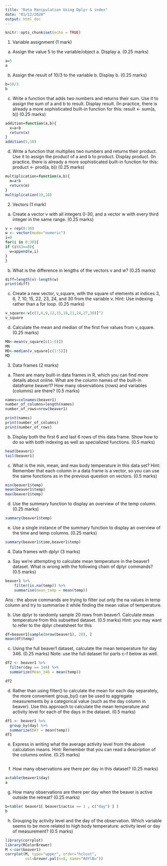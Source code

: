 ```yaml
---
title: "Data Manipulation Using Dplyr & index"
date: "01/12/2020"
output: html_doc
---
```

```r
knitr::opts_chunk$set(echo = TRUE)
```

1. Variable assignment (1 mark)
  (a) Assign the value 5 to the variable/object a. Display a. (0.25 marks)

```r
a=5
a

```

  (b) Assign the result of 10/3 to the variable b. Display b. (0.25 marks)

```r
b=10/3
b

```
  
  (c) Write a function that adds two numbers and returns their sum. Use it to assign the sum of a and b to result. Display result. (In practice, there is already a more sophisticated built-in function for this: result <- sum(a, b)) (0.25 marks)
```r
addition=function(a,b){
  x=a+b
  return(x)
}
addition(5,10)

```

  (d) Write a function that multiplies two numbers and returns their product. Use it to assign the product of a and b to product. Display product. (In practice, there is already a more sophisticated built-in function for this: product <- prod(a, b)) (0.25 marks)

```r
multiplication=function(a,b){
  m=a*b
  return(m)
}
multiplication(19,10)

```

2. Vectors (1 mark)

  (a) Create a vector v with all integers 0-30, and a vector w with every third integer in the same range. (0.25 marks)

```r
v = rep(0:30) 
w <- vector(mode="numeric")
i=0
for(i in 0:30){
if (i%%3==0){
  w=append(w,i)
}
}

```
 
  (b) What is the difference in lengths of the vectors v and w? (0.25 marks)

```r
diff=length(v)-length(w)
print(diff)
```

  (c) Create a new vector, v_square, with the square of elements at indices 3, 6, 7, 10, 15, 22, 23, 24, and 30 from the variable v. Hint: Use indexing rather than a for loop. (0.25 marks)

```r
v_square<-v[c(3,6,9,12,15,18,21,24,27,30)]^2
v_square

```

  (d) Calculate the mean and median of the first five values from v_square. (0.25 marks)

```r
MN<-mean(v_square[c(1:5)])
MN
MD<-median(v_square[c(1:5)])
MD

```

3. Data frames (2 marks)

  (a) There are many built-in data frames in R, which you can find more details about online. What are the column names of the built-in dataframe beaver1? How many observations (rows) and variables (columns) are there? (0.5 marks)

```r
names=colnames(beaver1)
number_of_columns=length(names)
number_of_rows=nrow(beaver1)

print(names)
print(number_of_columns)
print(number_of_rows)

```

  (b) Display both the first 6 and last 6 rows of this data frame. Show how to do so with both indexing as well as specialized functions. (0.5 marks)

```r
head(beaver1)
tail(beaver1)

```
 
  (c) What is the min, mean, and max body temperature in this data set? Hint: Remember that each column in a data frame is a vector, so you can use the same functions as in the previous question on vectors. (0.5 marks)

```r
min(beaver1$temp)
mean(beaver1$temp)
max(beaver1$temp)

```
(d) Use the summary function to display an overview of the temp column. (0.25 marks)
```r
summary(beaver1$temp)
```
 (e) Use a single instance of the summary function to display an overview of the time and temp columns. (0.25 marks)
```r
summary(beaver1$time,beaver1$temp)

```
4. Data frames with dplyr (3 marks)

 (a) Say we’re attempting to calculate mean temperature in the beaver1 dataset. What is wrong with the following chain of dplyr commands? (0.5 marks)

```r
beaver1 %>%
    filter(is.na(temp)) %>%
    summarise(mean_temp = mean(temp))

```
Ans : the above commands are trying to filter out only the na values in temp column and try to summarise it while finding the mean value of temperature. 


 (b) Use dplyr to randomly sample 20 rows from beaver1. Calculate mean temperature from this subsetted dataset. (0.5 marks) Hint: you may want to refer to the dplyr cheatsheet for this
```r
df=beaver1[sample(nrow(beaver1), 20), ]
mean(df$temp)
```
 (c) Using the full beaver1 dataset, calculate the mean temperature for day 346. (0.25 marks) Note: use the full dataset for parts c-f below as well.
```r
df2 <- beaver1 %>%
  filter(day == 346) %>%
  summarize(Mean_346 = mean(temp))

df2

```
 (d) Rather than using filter() to calculate the mean for each day separately, the more convenient group_by() can be used to aggregate measurements by a categorical value (such as the day column in beaver). Use this approach to calculate the mean temperature and activity level for each of the days in the dataset. (0.5 marks)
```r
df1 <- beaver1 %>%
  group_by(day) %>%
  summarize(DAY = mean(temp))
df1

```
 (e) Express in writing what the average activity level from the above calculation means. Hint: Remember that you can read a description of the columns online. (0.25 marks)
```r

```
 (f) How many observations are there per day in this dataset? (0.25 marks)
```r
a=table(beaver1$day)
a

```
 (g) How many observations are there per day when the beaver is active outside the retreat? (0.25 marks)
```r
b=table( beaver1[ beaver1$activ == 1 , c("day") ] )
b

```
 (h) Grouping by activity level and the day of the observation. Which variable seems to be more related to high body temperature: activity level or day of measurement? (0.5 marks)
```r
library(corrplot)
library(RColorBrewer)
M <-cor(beaver1)
corrplot(M, type="upper", order="hclust",
         col=brewer.pal(n=8, name="RdYlBu"))

```
